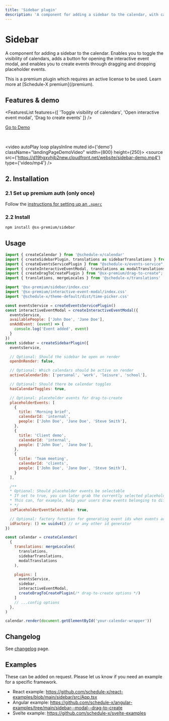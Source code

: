 ```yaml
---
title: 'Sidebar plugin'
description: 'A component for adding a sidebar to the calendar, with calendar toggles and possibility to add drag-to-create placeholder events.'
---
```


# Sidebar

A component for adding a sidebar to the calendar. Enables you to toggle the visibility of calendars, adds a button
for opening the interactive event modal, and enables you to create events through dragging and dropping placeholder
events.


<Callout type="info">
  This is a premium plugin which requires an active license to be used. Learn more at [Schedule-X premium](/premium).
</Callout>

## Features & demo

<FeaturesList features={[
    'Toggle visibility of calendars',
    'Open interactive event modal',
    'Drag to create events'
]} />

[Go to Demo](/demos/modal-and-sidebar)

<br />

<video autoPlay loop playsInline muted id={'demo'} className="landingPageDemoVideo" width={800} height={250}>
  <source src={'https://d19hgxvhjb2new.cloudfront.net/website/sidebar-demo.mp4'} type={'video/mp4'} />
</video>

## 2. Installation

### 2.1 Set up premium auth (only once)

Follow the [instructions for setting up an `.npmrc`](/docs/calendar/installing-premium)


### 2.2 Install

```bash copy
npm install @sx-premium/sidebar
```

## Usage

```js
import { createCalendar } from '@schedule-x/calendar'
import { createSidebarPlugin, translations as sidebarTranslations } from "@sx-premium/sidebar";
import { createEventsServicePlugin } from "@schedule-x/events-service";
import { createInteractiveEventModal, translations as modalTranslations } from "@sx-premium/interactive-event-modal";
import { createDragToCreatePlugin } from "@sx-premium/drag-to-create";
import { translations, mergeLocales } from '@schedule-x/translations'

import '@sx-premium/sidebar/index.css'
import '@sx-premium/interactive-event-modal/index.css'
import '@schedule-x/theme-default/dist/time-picker.css'

const eventsService = createEventsServicePlugin()
const interactiveEventModal = createInteractiveEventModal({
  eventsService,
  availablePeople: ['John Doe', 'Jane Doe'],
  onAddEvent: (event) => {
    console.log('Event added', event)
  }
})
const sidebar = createSidebarPlugin({
  eventsService,

  // Optional: Should the sidebar be open on render
  openOnRender: false,

  // Optional: Which calendars should be active on render
  activeCalendarIds: ['personal', 'work', 'leisure', 'school'],

  // Optional: Should there be calendar toggles
  hasCalendarToggles: true,

  // Optional: placeholder events for drag-to-create
  placeholderEvents: [
    {
      title: 'Morning brief',
      calendarId: 'internal',
      people: ['John Doe', 'Jane Doe', 'Steve Smith'],
    },
    {
      title: 'Client demo',
      calendarId: 'internal',
      people: ['John Doe', 'Jane Doe'],
    },
    {
      title: 'Team meeting',
      calendarId: 'clients',
      people: ['John Doe', 'Jane Doe', 'Steve Smith'],
    }
  ],

  /**
  * Optional: Should placeholder events be selectable
  * If set to true, you can later grab the currently selected placeholder event via sidebar.selectedPlaceholderEvent.value
  * This can, for example, help your users draw events belonging to different calendars
  * */
  isPlaceholderEventSelectable: true,

  // Optional: factory function for generating event ids when events are created
  idFactory: () => uuidv4() // or any other id generator
})

const calendar = createCalendar(
  {
    translations: mergeLocales(
      translations,
      sidebarTranslations,
      modalTranslations
    ),

    plugins: [
      eventsService,
      sidebar,
      interactiveEventModal,
      createDragToCreatePlugin(/* drag-to-create options */)
    ]
    // ...config options
  },
)

calendar.render(document.getElementById('your-calendar-wrapper'))
```

## Changelog

See [changelog](/premium-changelog) page.

## Examples

These can be added on request. Please let us know if you need an example for a specific framework.

* React example: https://github.com/schedule-x/react-examples/blob/main/sidebar/src/App.tsx
* Angular example: https://github.com/schedule-x/angular-examples/tree/main/sidebar--modal--drag-to-create
* Svelte example: https://github.com/schedule-x/svelte-examples
